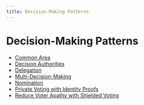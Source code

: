 ```yaml
---
title: Decision-Making Patterns
---
```


# Decision-Making Patterns

- [Common Area](decision-making-patterns/common-area)
- [Decision Authorities](decision-making-patterns/decision-authorities)
- [Delegation](decision-making-patterns/delegation)
- [Multi-Decision-Making](decision-making-patterns/multi-decision-making)
- [Nomination](decision-making-patterns/nomination)
- [Private Voting with Identity Proofs](decision-making-patterns/private-voting-with-identity-proofs)
- [Reduce Voter Apathy with Shielded Voting](decision-making-patterns/reduce-voter-apathy-with-shielded-voting)
